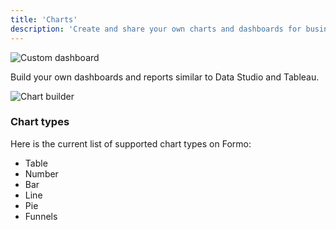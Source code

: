 ```yaml
---
title: 'Charts'
description: 'Create and share your own charts and dashboards for business reporting, with support for multiple chart types and visualizations.'
---
```


<Frame caption="Create custom charts and dashboards with your data.">
	<img src="/images/chartbuilder1.png" alt="Custom dashboard" />
</Frame>

Build your own dashboards and reports similar to Data Studio and Tableau.

<Frame caption="Use a SQL editor to query your data however you want.">
	<img src="/images/chartbuilder0.png" alt="Chart builder" />
</Frame>


### Chart types

Here is the current list of supported chart types on Formo:
- Table
- Number
- Bar
- Line
- Pie
- Funnels
